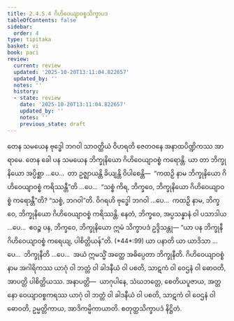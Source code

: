 ```yaml
---
title: 2.4.5.4 ဂိဟိဝေယျာဝစ္စသိက္ခာပဒ
tableOfContents: false
sidebar:
  order: 4
type: tipitaka
basket: vi
book: paci
review:
  current: review
  updated: '2025-10-20T13:11:04.822657'
  updated_by: ''
  notes: ''
  history:
  - state: review
    date: '2025-10-20T13:11:04.822657'
    updated_by: ''
    notes: ''
    previous_state: draft
---
```



<DynamicBreadcrumb />


<ReviewStatus review={frontmatter.review} showDetails={true} />

<HypothesisAnnotation frontmatter={frontmatter} />

<Division number="990" book="paci" e="ch" v="2" p="395">

<Paragraph number="3019" book="paci">
တေန သမယေန ဗုဒ္ဓေါ ဘဂဝါ သာဝတ္ထိယံ ဝိဟရတိ ဇေတဝနေ အနာထပိဏ္ဍိကဿ အာရာမေ. တေန ခေါ ပန သမယေန ဘိက္ခုနိယော ဂိဟိဝေယျာဝစ္စံ ကရောန္တိ. ယာ တာ ဘိက္ခုနိယော အပ္ပိစ္ဆာ …ပေ…  တာ ဥဇ္ဈာယန္တိ ခိယျန္တိ ဝိပါစေန္တိ—  “ကထဉှိ နာမ ဘိက္ခုနိယော ဂိဟိဝေယျာဝစ္စံ ကရိဿန္တီ”တိ …ပေ…  “သစ္စံ ကိရ, ဘိက္ခဝေ, ဘိက္ခုနိယော ဂိဟိဝေယျာဝစ္စံ ကရောန္တီ”တိ? “သစ္စံ, ဘဂဝါ”တိ. ဝိဂရဟိ ဗုဒ္ဓေါ ဘဂဝါ …ပေ…  ကထဉှိ နာမ, ဘိက္ခဝေ, ဘိက္ခုနိယော ဂိဟိဝေယျာဝစ္စံ ကရိဿန္တိ. နေတံ, ဘိက္ခဝေ, အပ္ပသန္နာနံ ဝါ ပသာဒါယ …ပေ…  ဧဝဉ္စ ပန, ဘိက္ခဝေ, ဘိက္ခုနိယော ဣမံ သိက္ခာပဒံ ဥဒ္ဒိသန္တု—
</Paragraph>

</Division>
<Division number="991" book="paci" e="ch" v="2" p="395">

<Paragraph number="3020" book="paci">
<Emphasis>“ယာ ပန ဘိက္ခုနီ ဂိဟိဝေယျာဝစ္စံ ကရေယျ, ပါစိတ္တိယန်”</Emphasis>တိ. (*44*:<Emphasis>99</Emphasis>)
</Paragraph>

</Division>
<Division number="992" book="paci" e="ch" v="2" p="395">

<Paragraph number="3021" book="paci">
<Emphasis>ယာ ပနာ</Emphasis>တိ ယာ ယာဒိသာ …ပေ…  <Emphasis>ဘိက္ခုနီ</Emphasis>တိ …ပေ…  အယံ ဣမသ္မိံ အတ္ထေ အဓိပ္ပေတာ ဘိက္ခုနီတိ.
</Paragraph>

<Paragraph number="3022" book="paci">
<Emphasis>ဂိဟိဝေယျာဝစ္စံ</Emphasis> နာမ အဂါရိကဿ ယာဂုံ ဝါ ဘတ္တံ ဝါ ခါဒနီယံ ဝါ ပစတိ, သာဋကံ ဝါ ဝေဌနံ ဝါ ဓောဝတိ, အာပတ္တိ ပါစိတ္တိယဿ.
</Paragraph>

</Division>
<Division number="993" book="paci" e="ch" v="2" p="395">

<Paragraph number="3023" book="paci">
အနာပတ္တိ—  ယာဂုပါနေ, သံဃဘတ္တေ, စေတိယပူဇာယ, အတ္တနော ဝေယျာဝစ္စကရဿ ယာဂုံ ဝါ ဘတ္တံ ဝါ ခါဒနီယံ ဝါ ပစတိ, သာဋကံ ဝါ ဝေဌနံ ဝါ ဓောဝတိ, ဥမ္မတ္တိကာယ, အာဒိကမ္မိကာယာတိ.

</Paragraph>
</Division>

<Paragraph number="3024" type="center" book="paci">
စတုတ္ထသိက္ခာပဒံ နိဋ္ဌိတံ.
</Paragraph>